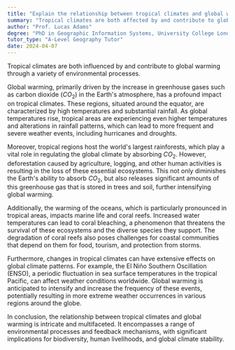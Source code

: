 ```yaml
---
title: "Explain the relationship between tropical climates and global warming"
summary: "Tropical climates are both affected by and contribute to global warming through various environmental processes."
author: "Prof. Lucas Adams"
degree: "PhD in Geographic Information Systems, University College London"
tutor_type: "A-Level Geography Tutor"
date: 2024-04-07
---
```


Tropical climates are both influenced by and contribute to global warming through a variety of environmental processes.

Global warming, primarily driven by the increase in greenhouse gases such as carbon dioxide ($CO_2$) in the Earth's atmosphere, has a profound impact on tropical climates. These regions, situated around the equator, are characterized by high temperatures and substantial rainfall. As global temperatures rise, tropical areas are experiencing even higher temperatures and alterations in rainfall patterns, which can lead to more frequent and severe weather events, including hurricanes and droughts.

Moreover, tropical regions host the world's largest rainforests, which play a vital role in regulating the global climate by absorbing $CO_2$. However, deforestation caused by agriculture, logging, and other human activities is resulting in the loss of these essential ecosystems. This not only diminishes the Earth's ability to absorb $CO_2$, but also releases significant amounts of this greenhouse gas that is stored in trees and soil, further intensifying global warming.

Additionally, the warming of the oceans, which is particularly pronounced in tropical areas, impacts marine life and coral reefs. Increased water temperatures can lead to coral bleaching, a phenomenon that threatens the survival of these ecosystems and the diverse species they support. The degradation of coral reefs also poses challenges for coastal communities that depend on them for food, tourism, and protection from storms.

Furthermore, changes in tropical climates can have extensive effects on global climate patterns. For example, the El Niño Southern Oscillation (ENSO), a periodic fluctuation in sea surface temperatures in the tropical Pacific, can affect weather conditions worldwide. Global warming is anticipated to intensify and increase the frequency of these events, potentially resulting in more extreme weather occurrences in various regions around the globe.

In conclusion, the relationship between tropical climates and global warming is intricate and multifaceted. It encompasses a range of environmental processes and feedback mechanisms, with significant implications for biodiversity, human livelihoods, and global climate stability.
    